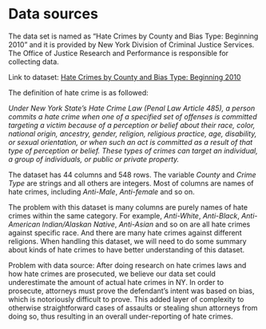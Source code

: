 # Data sources

The data set is named as "Hate Crimes by County and Bias Type: Beginning 2010" and it is provided by New York Division of Criminal Justice Services. The Office of Justice Research and Performance is responsible for collecting data. 

Link to dataset: [Hate Crimes by County and Bias Type: Beginning 2010](https://data.ny.gov/Public-Safety/Hate-Crimes-by-County-and-Bias-Type-Beginning-2010/6xda-q7ev)

The definition of hate crime is as followed: 
    
*Under New York State’s Hate Crime Law (Penal Law Article 485), a person commits a hate crime when one of a specified set of offenses is committed targeting a victim because of a perception or belief about their race, color, national origin, ancestry, gender, religion, religious practice, age, disability, or sexual orientation, or when such an act is committed as a result of that type of perception or belief. These types of crimes can target an individual, a group of individuals, or public or private property.*

The dataset has 44 columns and 548 rows. The variable *County* and *Crime Type* are strings and all others are integers. Most of columns are names of hate crimes, including *Anti-Male*, *Anti-female* and so on. 

The problem with this dataset is many columns are purely names of hate crimes within the same category. For example, *Anti-White*, *Anti-Black*, *Anti-American Indian/Alaskan Native*, *Anti-Asian* and so on are all hate crimes against specific race. And there are many hate crimes against different religions. When handling this dataset, we will need to do some summary about kinds of hate crimes to have better understanding of this dataset. 


Problem with data source: 
After doing research on hate crimes laws and how hate crimes are prosecuted, we believe our data set could underestimate the amount of actual hate crimes in NY. In order to prosecute, attorneys must prove the defendant's intent was based on bias, which is notoriously difficult to prove. This added layer of complexity to otherwise straightforward cases of assaults or stealing shun attorneys from doing so, thus resulting in an overall under-reporting of hate crimes. 

